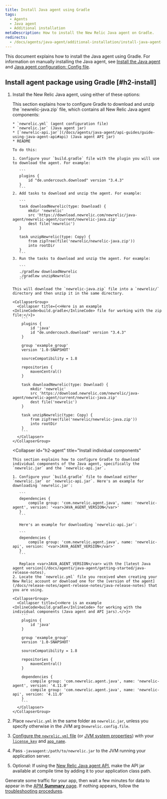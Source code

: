 ```yaml
---
title: Install Java agent using Gradle
tags:
  - Agents
  - Java agent
  - Additional installation
metaDescription: How to install the New Relic Java agent on Gradle.
redirects:
  - /docs/agents/java-agent/additional-installation/install-java-agent-using-gradle
---
```


This document explains how to install the Java agent using Gradle. For information on manually installing the Java agent, see [Install the Java agent](/docs/agents/java-agent/installation/install-java-agent) and [Java agent configuration: Config file](/docs/agents/java-agent/configuration/java-agent-configuration-config-file).

## Install agent package using Gradle [#h2-install]

1. Install the New Relic Java agent, using either of these options:

   <CollapserGroup>
     <Collapser
       id="h2-zip"
       title="Install complete agent package"
     >
       This section explains how to configure Gradle to download and unzip the `newrelic-java.zip` file, which contains all New Relic Java agent components:

       * `newrelic.yml` (agent configuration file)
       * `newrelic.jar` (Java agent jar)
       * [`newrelic-api.jar`](/docs/agents/java-agent/api-guides/guide-using-java-agent-api#api) (Java agent API jar)
       * README

       To do this:

       1. Configure your `build.gradle` file with the plugin you will use to download the agent. For example:

          ```
          plugins {
              id "de.undercouch.download" version "3.4.3"
          }
          ```
       2. Add tasks to download and unzip the agent. For example:

          ```
          task downloadNewrelic(type: Download) {
              mkdir 'newrelic'
              src 'https://download.newrelic.com/newrelic/java-agent/newrelic-agent/current/newrelic-java.zip'
              dest file('newrelic')
          }

          task unzipNewrelic(type: Copy) {
              from zipTree(file('newrelic/newrelic-java.zip'))
              into rootDir
          }
          ```
       3. Run the tasks to download and unzip the agent. For example:

          ```
          ./gradlew downloadNewrelic
          ./gradlew unzipNewrelic
          ```

       This will download the `newrelic-java.zip` file into a `newrelic/` directory and then unzip it in the same directory.

       <CollapserGroup>
         <Collapser title={<>Here is an example <InlineCode>build.gradle</InlineCode> file for working with the zip file:</>}>
           ```
           plugins {
               id 'java'
               id "de.undercouch.download" version "3.4.3"
           }

           group 'example_group'
           version '1.0-SNAPSHOT'

           sourceCompatibility = 1.8

           repositories {
               mavenCentral()
           }

           task downloadNewrelic(type: Download) {
               mkdir 'newrelic'
               src 'https://download.newrelic.com/newrelic/java-agent/newrelic-agent/current/newrelic-java.zip'
               dest file('newrelic')
           }

           task unzipNewrelic(type: Copy) {
               from zipTree(file('newrelic/newrelic-java.zip'))
               into rootDir
           }
           ```
         </Collapser>
       </CollapserGroup>
     </Collapser>

     <Collapser
       id="h2-agent"
       title="Install individual components"
     >
       This section explains how to configure Gradle to download individual components of the Java agent, specifically the `newrelic.jar` and the `newrelic-api.jar`.

       1. Configure your `build.gradle` file to download either `newrelic.jar` or `newrelic-api.jar`. Here's an example for downloading `newrelic.jar`:

          ```
          dependencies {
              compile group: 'com.newrelic.agent.java', name: 'newrelic-agent', version: '<var>JAVA_AGENT_VERSION</var>'
          }
          ```

          Here's an example for downloading `newrelic-api.jar`:

          ```
          dependencies {
              compile group: 'com.newrelic.agent.java', name: 'newrelic-api', version: '<var>JAVA_AGENT_VERSION</var>'
          }
          ```

          Replace <var>JAVA_AGENT_VERSION</var> with the [latest Java agent version](/docs/agents/java-agent/getting-started/java-release-notes).
       2. Locate the `newrelic.yml` file you received when creating your New Relic account or download one for the [version of the agent](/docs/release-notes/agent-release-notes/java-release-notes) that you are using.

       <CollapserGroup>
         <Collapser title={<>Here is an example <InlineCode>build.gradle</InlineCode> for working with the individual components (Java agent and API jars).</>}>
           ```
           plugins {
               id 'java'
           }

           group 'example_group'
           version '1.0-SNAPSHOT'

           sourceCompatibility = 1.8

           repositories {
               mavenCentral()
           }

           dependencies {
               compile group: 'com.newrelic.agent.java', name: 'newrelic-agent', version: '4.11.0'
               compile group: 'com.newrelic.agent.java', name: 'newrelic-api', version: '4.11.0'
           }
           ```
         </Collapser>
       </CollapserGroup>
     </Collapser>
   </CollapserGroup>
2. Place `newrelic.yml` in the same folder as `newrelic.jar`, unless you specify otherwise in the JVM arg `Dnewrelic.config.file`.
3. [Configure the `newrelic.yml` file](/docs/agents/java-agent/configuration/java-agent-configuration-config-file) (or [JVM system properties](/docs/agents/java-agent/configuration/java-agent-configuration-config-file#General)) with your [`license_key`](/docs/accounts-partnerships/install-new-relic/account-setup/license-key) and [`app_name`](/docs/agents/java-agent/configuration/java-agent-configuration-config-file#cfg-app_name).
4. Pass `-javaagent:/path/to/newrelic.jar` to the JVM running your application server.
5. Optional: If using the [New Relic Java agent API](https://docs.newrelic.com/docs/agents/java-agent/custom-instrumentation/java-agent-api), make the API jar available at compile time by adding it to your application class path.

Generate some traffic for your app, then wait a few minutes for data to appear in the [APM **Summary** page](/docs/applications-menu/applications-overview). If nothing appears, follow the [troubleshooting procedures](/docs/agents/java-agent/troubleshooting/no-data-appears-java).
